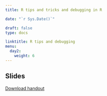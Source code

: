 ---
title: R tips and tricks and debugging in R

date: "`r Sys.Date()`"

draft: false
type: docs

linktitle: R tips and debugging
menu:
  day2:
    weight: 6
---

## Slides

[Download handout](../../../Course_Modularization/Intro, general, packages/R tips and tricks.html)

